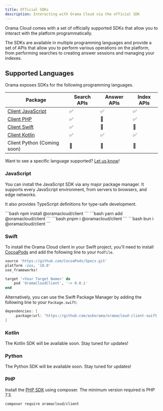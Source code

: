 ```yaml
---
title: Official SDKs
description: Interacting with Orama Cloud via the official SDK
---
```


Orama Cloud comes with a set of officially supported SDKs that allow you to interact with the platform programmatically.

The SDKs are available in multiple programming languages and provide a set of APIs that allow you to perform various operations on the platform, from performing searches to creating answer sessions and managing your indexes.

## Supported Languages

Orama exposes SDKs for the following programming languages.

| Package                                                              | Search APIs | Answer APIs | Index APIs |
|----------------------------------------------------------------------|-------------|-------------|------------|
| [Client JavaScript](https://github.com/askorama/oramacloud-client)   | ✅           | ✅          | ✅         |
| [Client PHP](https://github.com/askorama/oramacloud-client-php)      | ✅           | 🚧          | ✅         |
| [Client Swift](https://github.com/askorama/oramacloud-client-swift)  | ✅           | 🚧          | 🚧         |
| [Client Kotlin](https://github.com/askorama/oramacloud-client-kotlin)| ✅           | ✅          | ✅         |
| Client Python (Coming soon)                                          | 🚧           | 🚧          | 🚧         |

Want to see a specific language supported? [Let us know](https://github.com/orgs/askorama/discussions/new?category=ideas)!

### JavaScript

You can install the JavaScript SDK via any major package manager. It supports every JavaScript environment, from servers to browsers, and edge networks.

It also provides TypeScript definitions for type-safe development.

<Tabs>
  <TabItem label='npm' icon='seti:npm'>
    ```bash
    npm install @oramacloud/client
    ```
  </TabItem>
  <TabItem label='yarn' icon='seti:yarn'>
    ```bash
    yarn add @oramacloud/client
    ```
  </TabItem>
  <TabItem label='pnpm' icon='pnpm'>
    ```bash
    pnpm i @oramacloud/client
    ```
  </TabItem>
  <TabItem label='bun' icon='bun'>
    ```bash
    bun i @oramacloud/client
    ```
  </TabItem>
</Tabs>

### Swift

To install the Orama Cloud client in your Swift project, you'll need to install [CocoaPods](https://cocoapods.org) and add the following line to your `Podfile`.

```ruby
source 'https://github.com/CocoaPods/Specs.git'
platform :ios, '10.0'
use_frameworks!

target '<Your Target Name>' do
    pod 'OramaCloudClient', '~> 0.0.1'
end
```

Alternatively, you can use the Swift Package Manager by adding the following line to your `Package.swift`:

```swift
dependencies: [
    .package(url: "https://github.com/askorama/oramacloud-client-swift.git", from: "0.0.1")
]
```

### Kotlin

The Kotlin SDK will be available soon. Stay tuned for updates!

### Python

The Python SDK will be available soon. Stay tuned for updates!

### PHP

Install the [PHP SDK](https://packagist.org/packages/oramacloud/client) using composer. The minimum version required is PHP 7.3.

```sh
composer require oramacloud/client
```